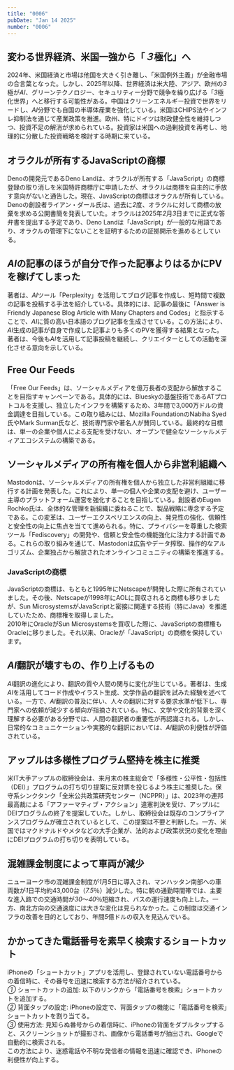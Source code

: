 ```yaml
---
title: "0006"
pubDate: "Jan 14 2025"
number: "0006"
---
```



## 変わる世界経済、米国一強から「*３*極化」へ

2024年、米国経済と市場は他国を大きく引き離し、「米国例外主義」が金融市場の合言葉となった。しかし、2025年以降、世界経済は米大陸、アジア、欧州の*3*極が*AI*、グリーンテクノロジー、セキュリティー分野で競争を繰り広げる「*3*極化世界」へと移行する可能性がある。中国はクリーンエネルギー投資で世界をリードし、*AI*分野でも自国の半導体産業を強化している。米国はCHIPS法やインフレ抑制法を通じて産業政策を推進。欧州、特にドイツは財政健全性を維持しつつ、投資不足の解消が求められている。投資家は米国への過剰投資を再考し、地理的に分散した投資戦略を検討する時期に来ている。

<QuoteLink
  link="https://jp.reuters.com/opinion/forex-forum/GAX67JR6BNNJXJ47DPAQ5XMT4U-2025-01-12/"
  text="変わる世界経済、米国一強から「３極化」へ"
  site="Reuters"
/>

## オラクルが所有するJavaScriptの商標

Denoの開発元であるDeno Landは、オラクルが所有する「JavaScript」の商標登録の取り消しを米国特許商標庁に申請したが、オラクルは商標を自主的に手放す意向がないと通告した。現在、JavaScriptの商標はオラクルが所有している。Denoの創設者ライアン・ダール氏は、過去に*2*度、オラクルに対して商標の放棄を求める公開書簡を発表していた。オラクルは2025年*2*月*3*日までに正式な答弁書を提出する予定であり、Deno Landは「JavaScript」が一般的な用語であり、オラクルの管理下にないことを証明するための証拠開示を進めるとしている。

<QuoteLink
  link="https://www.publickey1.jp/blog/25/javascriptdeno_1.html"
  text="オラクル、JavaScriptの商標を自主的に手放すつもりはないとDenoに通告"
  site="Publickey"
/>

## *AI*の記事のほうが自分で作った記事よりはるかにPVを稼げてしまった

著者は、*AI*ツール「Perplexity」を活用してブログ記事を作成し、短時間で複数の記事を投稿する手法を紹介している。具体的には、記事の最後に「Answer is Friendly Japanese Blog Article with Many Chapters and Codes」と指示することで、*AI*に質の高い日本語のブログ記事を生成させている。この方法により、*AI*生成の記事が自身で作成した記事よりも多くのPVを獲得する結果となった。著者は、今後も*AI*を活用して記事投稿を継続し、クリエイターとしての活動を深化させる意向を示している。

<QuoteLink
  link="https://qiita.com/NegishiS/items/146cb26e20774d1333d4"
  text="AIの記事のほうが自分で作った記事よりはるかにPVを稼げてしまった"
  site="Qiita"
/>

## Free Our Feeds

「Free Our Feeds」は、ソーシャルメディアを億万長者の支配から解放することを目指すキャンペーンである。具体的には、Blueskyの基盤技術であるATプロトコルを支援し、独立したインフラを構築するため、3年間で3,000万ドルの資金調達を目指している。この取り組みには、Mozilla FoundationのNabiha Syed氏やMark Surman氏など、技術専門家や著名人が賛同している。最終的な目標は、単一の企業や個人による支配を受けない、オープンで健全なソーシャルメディアエコシステムの構築である。

<QuoteLink
  link="https://freeourfeeds.com/"
  text="Free Our Feeds"
  site="freeourfeeds.com"
/>

## ソーシャルメディアの所有権を個人から非営利組織へ

Mastodonは、ソーシャルメディアの所有権を個人から独立した非営利組織に移行する計画を発表した。これにより、単一の個人や企業の支配を避け、ユーザー主導のプラットフォーム運営を強化することを目指している。創設者のEugen Rochko氏は、全体的な管理を新組織に委ねることで、製品戦略に専念する予定である。この変革は、ユーザーエクスペリエンスの向上、発見性の強化、信頼性と安全性の向上に焦点を当てて進められる。特に、プライバシーを尊重した検索ツール「Fediscovery」の開発や、信頼と安全性の機能強化に注力する計画である。これらの取り組みを通じて、Mastodonは広告やデータ搾取、操作的なアルゴリズム、企業独占から解放されたオンラインコミュニティの構築を推進する。

<QuoteLink
  link="https://blog.joinmastodon.org/2025/01/the-people-should-own-the-town-square/"
  text="The people should own the town square"
  site="mastodon.org"
/>

### JavaScriptの商標

JavaScriptの商標は、もともと1995年にNetscapeが開発した際に所有されていました。その後、Netscapeが1998年にAOLに買収されると商標も移りましたが、Sun MicrosystemsがJavaScriptと密接に関連する技術（特にJava）を推進していたため、商標権を取得しました。  
2010年にOracleがSun Microsystemsを買収した際に、JavaScriptの商標権もOracleに移りました。それ以来、Oracleが「JavaScript」の商標を保持しています。

## *AI*翻訳が壊すもの、作り上げるもの

*AI*翻訳の進化により、翻訳の質や人間の関与に変化が生じている。著者は、生成*AI*を活用してコード作成やイラスト生成、文学作品の翻訳を試みた経験を述べている。一方で、*AI*翻訳の普及に伴い、人々の翻訳に対する要求水準が低下し、専門家への依頼が減少する傾向が指摘されている。特に、文学や文化的背景を深く理解する必要がある分野では、人間の翻訳者の重要性が再認識される。しかし、日常的なコミュニケーションや実務的な翻訳においては、*AI*翻訳の利便性が評価されている。

<QuoteLink
  link="https://blog.tinect.jp/?p=88731"
  text="AI翻訳が壊すもの、作り上げるもの"
  site="BOOKS&APPS"
/>

## アップルは多様性プログラム堅持を株主に推奨

米IT大手アップルの取締役会は、来月末の株主総会で「多様性・公平性・包括性（DEI）」プログラムの打ち切り提案に反対票を投じるよう株主に推奨した。保守系シンクタンク「全米公共政策研究センター（NCPPR）」は、2023年の連邦最高裁による「アファーマティブ・アクション」違憲判決を受け、アップルにDEIプログラムの終了を提案していた。しかし、取締役会は既存のコンプライアンスプログラムが確立されているとして、この提案は不要と判断した。一方、米国ではマクドナルドやメタなどの大手企業が、法的および政策状況の変化を理由にDEIプログラムの打ち切りを表明している。

<QuoteLink
  link="https://www.afpbb.com/articles/-/3557812"
  text="米アップル取締役会、多様性プログラム堅持を株主に推奨 DEI離れに追随せず"
  site="AFP BB NEWS"
/>

## 混雑課金制度によって車両が減少

ニューヨーク市の混雑課金制度が*1*月*5*日に導入され、マンハッタン南部への車両数が*1*日平均約43,000台（_7.5_％）減少した。特に朝の通勤時間帯では、主要な進入路での交通時間が*30*～*40*％短縮され、バスの運行速度も向上した。一方、南北方向の交通速度には大きな変化は見られなかった。この制度は交通インフラの改善を目的としており、年間*5*億ドルの収入を見込んでいる。

<QuoteLink
  link="https://gothamist.com/news/43k-fewer-drivers-on-manhattan-roads-after-congestion-pricing-turned-on-mta-says"
  text="43K fewer drivers on Manhattan roads after congestion pricing turned on, MTA says"
  site="Gothamist"
/>

## かかってきた電話番号を素早く検索するショートカット

iPhoneの「ショートカット」アプリを活用し、登録されていない電話番号からの着信時に、その番号を迅速に検索する方法が紹介されている。  
_①_ ショートカットの追加: 以下のリンクから「電話番号を検索」ショートカットを追加する。  
_②_ 背面タップの設定: iPhoneの設定で、背面タップの機能に「電話番号を検索」ショートカットを割り当てる。  
_③_ 使用方法: 見知らぬ番号からの着信時に、iPhoneの背面をダブルタップすると、スクリーンショットが撮影され、画像から電話番号が抽出され、Googleで自動的に検索される。  
この方法により、迷惑電話や不明な発信者の情報を迅速に確認でき、iPhoneの利便性が向上する。

<QuoteLink
  link="https://netaful.jp/iphone-tips/0166103.html"
  text="iPhoneにかかってきた電話番号を素早く検索するショートカット"
  site="ネタフル"
/>

